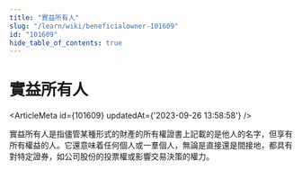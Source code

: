 ```yaml
---
title: "實益所有人"
slug: "/learn/wiki/beneficialowner-101609"
id: "101609"
hide_table_of_contents: true
---
```



# 實益所有人

<ArticleMeta id={101609} updatedAt={'2023-09-26 13:58:58'} />
<div className='border-solid border-b border-t-0 my-4 border-[var(--ifm-color-gray-300)]' />

實益所有人是指儘管某種形式的財產的所有權證書上記載的是他人的名字，但享有所有權益的人。它還意味着任何個人或一羣個人，無論是直接還是間接地，都具有對特定證券，如公司股份的投票權或影響交易決策的權力。
